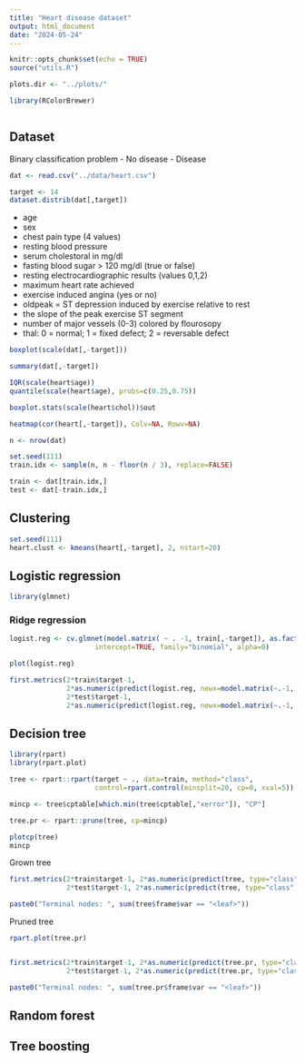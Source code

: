 ```yaml
---
title: "Heart disease dataset"
output: html_document
date: "2024-05-24"
---
```


```r
knitr::opts_chunk$set(echo = TRUE)
source("utils.R")

plots.dir <- "../plots/"
```

```r
library(RColorBrewer)
```

```r

```


## Dataset

Binary classification problem
- No disease
- Disease

```r
dat <- read.csv("../data/heart.csv")

target <- 14
dataset.distrib(dat[,target])
```

- age
- sex
- chest pain type (4 values)
- resting blood pressure
- serum cholestoral in mg/dl
- fasting blood sugar > 120 mg/dl (true or false)
- resting electrocardiographic results (values 0,1,2)
- maximum heart rate achieved
- exercise induced angina (yes or no)
- oldpeak = ST depression induced by exercise relative to rest
- the slope of the peak exercise ST segment
- number of major vessels (0-3) colored by flourosopy
- thal: 0 = normal; 1 = fixed defect; 2 = reversable defect

```r
boxplot(scale(dat[,-target]))

summary(dat[,-target])
```

```r
IQR(scale(heart$age))
quantile(scale(heart$age), probs=c(0.25,0.75))
```

```r
boxplot.stats(scale(heart$chol))$out
```

```r
heatmap(cor(heart[,-target]), Colv=NA, Rowv=NA)
```


```r
n <- nrow(dat)

set.seed(111)
train.idx <- sample(n, n - floor(n / 3), replace=FALSE)

train <- dat[train.idx,]
test <- dat[-train.idx,]
```



## Clustering

```r
set.seed(111)
heart.clust <- kmeans(heart[,-target], 2, nstart=20)
```



## Logistic regression

```r
library(glmnet)
```

### Ridge regression

```r
logist.reg <- cv.glmnet(model.matrix( ~ . -1, train[,-target]), as.factor(train[,target]),
                     intercept=TRUE, family="binomial", alpha=0)
```

```r
plot(logist.reg)
```

```r
first.metrics(2*train$target-1,
              2*as.numeric(predict(logist.reg, newx=model.matrix(~.-1, train[,-target]), type="class", s="lambda.min"))-1,
              2*test$target-1,
              2*as.numeric(predict(logist.reg, newx=model.matrix(~.-1, test[,-target]), type="class", s="lambda.min"))-1)
```



## Decision tree

```r
library(rpart)
library(rpart.plot)
```

```r
tree <- rpart::rpart(target ~ ., data=train, method="class",
                     control=rpart.control(minsplit=20, cp=0, xval=5))

mincp <- tree$cptable[which.min(tree$cptable[,"xerror"]), "CP"]

tree.pr <- rpart::prune(tree, cp=mincp)

plotcp(tree)
mincp
```

Grown tree

```r
first.metrics(2*train$target-1, 2*as.numeric(predict(tree, type="class"))-3,
              2*test$target-1, 2*as.numeric(predict(tree, type="class", newdata=test[,-target]))-3)

paste0("Terminal nodes: ", sum(tree$frame$var == "<leaf>"))
```

Pruned tree

```r
rpart.plot(tree.pr)


first.metrics(2*train$target-1, 2*as.numeric(predict(tree.pr, type="class"))-3,
              2*test$target-1, 2*as.numeric(predict(tree.pr, type="class", newdata=test[,-target]))-3)

paste0("Terminal nodes: ", sum(tree.pr$frame$var == "<leaf>"))
```



## Random forest



## Tree boosting
















